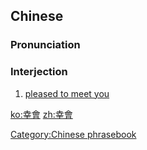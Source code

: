 {{also|幸会}}
==Chinese==
{{zh-forms|s=幸会|lit=fortunate meeting}}

===Pronunciation===
{{zh-pron
|m=xìnghuì
|c=hang6 wui6
|cat=intj
}}

===Interjection===
{{zh-interj}}

# {{lb|zh|formal}} [[pleased to meet you]]

[[Category:Chinese phrasebook]]

[[ko:幸會]]
[[zh:幸會]]